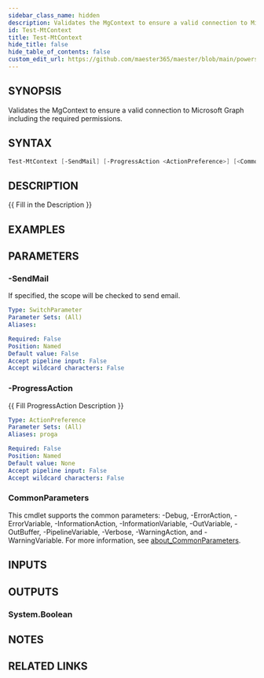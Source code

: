 ```yaml
---
sidebar_class_name: hidden
description: Validates the MgContext to ensure a valid connection to Microsoft Graph including the required permissions.
id: Test-MtContext
title: Test-MtContext
hide_title: false
hide_table_of_contents: false
custom_edit_url: https://github.com/maester365/maester/blob/main/powershell/public/Test-MtContext.ps1
---
```


## SYNOPSIS

Validates the MgContext to ensure a valid connection to Microsoft Graph including the required permissions.

## SYNTAX

```powershell
Test-MtContext [-SendMail] [-ProgressAction <ActionPreference>] [<CommonParameters>]
```

## DESCRIPTION

\{\{ Fill in the Description \}\}

## EXAMPLES

## PARAMETERS

### -SendMail

If specified, the scope will be checked to send email.

```yaml
Type: SwitchParameter
Parameter Sets: (All)
Aliases:

Required: False
Position: Named
Default value: False
Accept pipeline input: False
Accept wildcard characters: False
```

### -ProgressAction

\{\{ Fill ProgressAction Description \}\}

```yaml
Type: ActionPreference
Parameter Sets: (All)
Aliases: proga

Required: False
Position: Named
Default value: None
Accept pipeline input: False
Accept wildcard characters: False
```

### CommonParameters

This cmdlet supports the common parameters: -Debug, -ErrorAction, -ErrorVariable, -InformationAction, -InformationVariable, -OutVariable, -OutBuffer, -PipelineVariable, -Verbose, -WarningAction, and -WarningVariable. For more information, see [about_CommonParameters](http://go.microsoft.com/fwlink/?LinkID=113216).

## INPUTS

## OUTPUTS

### System.Boolean

## NOTES

## RELATED LINKS
